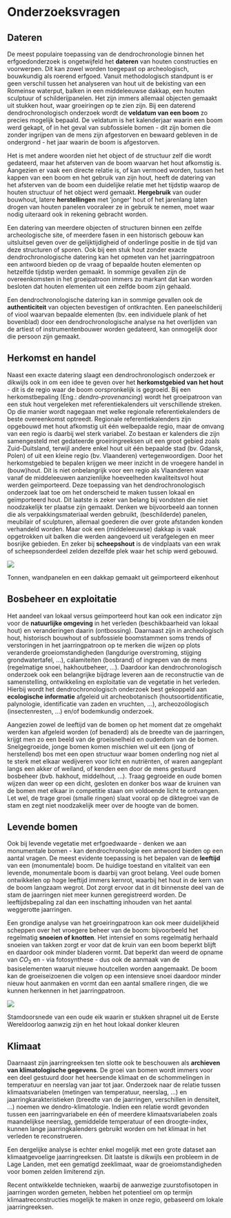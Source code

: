 # Onderzoeksvragen {#onderzoeksvragen}

## Dateren

De meest populaire toepassing van de dendrochronologie binnen het erfgoedonderzoek is ongetwijfeld het **dateren** van houten constructies en voorwerpen. Dit kan zowel worden toegepast op archeologisch, bouwkundig als roerend erfgoed. Vanuit methodologisch standpunt is er geen verschil tussen het analyseren van hout uit de bekisting van een Romeinse waterput, balken in een middeleeuwse dakkap, een houten sculptuur of schilderijpanelen. Het zijn immers allemaal objecten gemaakt uit stukken hout, waar groeiringen op te zien zijn. Bij een daterend dendrochronologisch onderzoek wordt de **veldatum van een boom** zo precies mogelijk bepaald. De veldatum is het kalenderjaar waarin een boom werd gekapt, of in het geval van subfossiele bomen - dit zijn bomen die zonder ingrijpen van de mens zijn afgestorven en bewaard gebleven in de ondergrond - het jaar waarin de boom is afgestorven.

Het is met andere woorden niet het object of de structuur zelf die wordt gedateerd, maar het afsterven van de boom waarvan het hout afkomstig is. Aangezien er vaak een directe relatie is, of kan vermoed worden, tussen het kappen van een boom en het gebruik van zijn hout, heeft de datering van het afsterven van de boom een duidelijke relatie met het tijdstip waarop de houten structuur of het object werd gemaakt. **Hergebruik** van ouder bouwhout, latere **herstellingen** met 'jonger' hout of het jarenlang laten drogen van houten panelen vooraleer ze in gebruik te nemen, moet waar nodig uiteraard ook in rekening gebracht worden.

Een datering van meerdere objecten of structuren binnen een zelfde archeologische site, of meerdere fasen in een historisch gebouw kan uitsluitsel geven over de gelijktijdigheid of onderlinge positie in de tijd van deze structuren of sporen. Ook bij een stuk hout zonder exacte dendrochronologische datering kan het opmeten van het jaarringpatroon een antwoord bieden op de vraag of bepaalde houten elementen op hetzelfde tijdstip werden gemaakt. In sommige gevallen zijn de overeenkomsten in het groeipatroon immers zo markant dat kan worden besloten dat houten elementen uit een zelfde boom zijn gehaald.

Een dendrochronologische datering kan in sommige gevallen ook de **authenticiteit** van objecten bevestigen of ontkrachten. Een paneelschilderij of viool waarvan bepaalde elementen (bv. een individuele plank of het bovenblad) door een dendrochronologische analyse na het overlijden van de artiest of instrumentenbouwer worden gedateerd, kan onmogelijk door die persoon zijn gemaakt.


## Herkomst en handel

Naast een exacte datering slaagt een dendrochronologisch onderzoek er dikwijls ook in om een idee te geven over het **herkomstgebied van het hout** - dit is de regio waar de boom oorspronkelijk is gegroeid. Bij een herkomstbepaling (Eng.: _dendro-provenancing_) wordt het groeipatroon van een stuk hout vergeleken met referentiekalenders uit verschillende streken. Op die manier wordt nagegaan met welke regionale referentiekalenders de beste overeenkomst optreedt. Regionale referentiekalenders zijn opgebouwd met hout afkomstig uit één welbepaalde regio, maar de omvang van een regio is daarbij wel sterk variabel. Zo bestaan er kalenders die zijn samengesteld met gedateerde groeiringreeksen uit een groot gebied zoals Zuid-Duitsland, terwijl andere enkel hout uit één bepaalde stad (bv. Gdansk, Polen) of uit een kleine regio (bv. Vlaanderen) vertegenwoordigen. Door het herkomstgebied te bepalen krijgen we meer inzicht in de vroegere handel in (bouw)hout. Dit is niet onbelangrijk voor een regio als Vlaanderen waar vanaf de middeleeuwen aanzienlijke hoeveelheden kwaliteitsvol hout werden geïmporteerd. Deze toepassing van het dendrochronologisch onderzoek laat toe om het onderscheid te maken tussen lokaal en geïmporteerd hout. Dit laatste is zeker van belang bij vondsten die niet noodzakelijk ter plaatse zijn gemaakt. Denken we bijvoorbeeld aan tonnen die als verpakkingsmateriaal werden gebruikt, (beschilderde) panelen, meubilair of sculpturen, allemaal goederen die over grote afstanden konden verhandeld worden. Maar ook een (middeleeuwse) dakkap is vaak opgetrokken uit balken die werden aangevoerd uit verafgelegen en meer bosrijke gebieden. En zeker bij **scheepshout** is de vindplaats van een wrak of scheepsonderdeel zelden dezelfde plek waar het schip werd gebouwd.

::: {#fig-import}

![](./figuren/dendro_figuur29.png)

Tonnen, wandpanelen en een dakkap gemaakt uit geïmporteerd eikenhout
:::


## Bosbeheer en exploitatie

Het aandeel van lokaal versus geïmporteerd hout kan ook een indicator zijn voor de **natuurlijke omgeving** in het verleden (beschikbaarheid van lokaal hout) en veranderingen daarin (ontbossing). Daarnaast zijn in archeologisch hout, historisch bouwhout of subfossiele boomstammen soms trends of verstoringen in het jaarringpatroon op te merken die wijzen op plots veranderde groeiomstandigheden (langdurige overstroming, stijging grondwatertafel, ...), calamiteiten (bosbrand) of ingrepen van de mens (regelmatige snoei, hakhoutbeheer, ...). Daardoor kan dendrochronologisch onderzoek ook een belangrijke bijdrage leveren aan de reconstructie van de samenstelling, ontwikkeling en exploitatie van de vegetatie in het verleden. Hierbij wordt het dendrochronologisch onderzoek best gekoppeld aan **ecologische informatie** afgeleid uit archeobotanisch (houtsoortidentificatie, palynologie, identificatie van zaden en vruchten, ...), archeozoölogisch (insectenresten, ...) en/of bodemkundig onderzoek.

Aangezien zowel de leeftijd van de bomen op het moment dat ze omgehakt werden kan afgeleid worden (of benaderd) als de breedte van de jaarringen, krijgt men zo een beeld van de groeisnelheid en ouderdom van de bomen. Snelgegroeide, jonge bomen komen mischien wel uit een (jong of herstellend) bos met een open structuur waar bomen onderling nog niet al te sterk met elkaar wedijveren voor licht en nutriënten, of waren aangeplant langs een akker of weiland, of kenden een door de mens gestuurd bosbeheer (bvb. hakhout, middelhout, ...). Traag gegroeide en oude bomen wijzen dan weer op een dicht, gesloten en donker bos waar de kruinen van de bomen met elkaar in competitie staan om voldoende licht te ontvangen. Let wel, de trage groei (smalle ringen) slaat vooral op de diktegroei van de stam en zegt niet noodzakelijk meer over de hoogte van de bomen.


## Levende bomen

Ook bij levende vegetatie met erfgoedwaarde - denken we aan monumentale bomen - kan dendrochronologie een antwoord bieden op een aantal vragen. De meest evidente toepassing is het bepalen van de **leeftijd** van een (monumentale) boom. De huidige toestand en vitaliteit van een levende, monumentale boom is daarbij van groot belang. Veel oude bomen ontwikkelen op hoge leeftijd immers kernrot, waarbij het hout in de kern van de boom langzaam wegrot. Dot zorgt ervoor dat in dit binnenste deel van de stam de jaarringen niet meer kunnen geregistreerd worden. De leeftijdsbepaling zal dan een inschatting inhouden van het aantal weggerotte jaarringen.

Een grondige analyse van het groeiringpatroon kan ook meer duidelijkheid scheppen over het vroegere beheer van de boom: bijvoorbeeld het regelmatig **snoeien of knotten**. Het intensief en soms regelmatig herhaald snoeien van takken zorgt er voor dat de kruin van een boom beperkt blijft en daardoor ook minder bladeren vormt. Dat beperkt dan weerd de opname van $CO_2$ en - via fotosynthese - dus ook de aanmaak van de basiselementen waaruit nieuwe houtcellen worden aangemaakt. De boom kan de groeiseizoenen die volgen op een intensieve snoei daardoor minder nieuw hout aanmaken en vormt dan een aantal smallere ringen, die we kunnen herkennen in het jaarringpatroon.

::: {#fig-WOI}

![](./figuren/dendro_figuur28.jpg)

Stamdoorsnede van een oude eik waarin er stukken shrapnel uit de Eerste Wereldoorlog aanwzig zijn en het hout lokaal donker kleuren
:::

## Klimaat

Daarnaast zijn jaarringreeksen ten slotte ook te beschouwen als **archieven van klimatologische gegevens**. De groei van bomen wordt immers voor een deel gestuurd door het heersende klimaat en de schommelingen in temperatuur en neerslag van jaar tot jaar. Onderzoek naar de relatie tussen klimaatsvariabelen (metingen van temperatuur, neerslag, ...) en jaarringkarakteristieken (breedte van de jaarringen, verschillen in densiteit, ...) noemen we dendro-klimatologie. Indien een relatie wordt gevonden tussen een jaarringvariabele en één of meerdere klimaatsvariabelen zoals maandelijkse neerslag, gemiddelde temperatuur of een droogte-index, kunnen lange jaarringkalenders gebruikt worden om het klimaat in het verleden te reconstrueren.

Een dergelijke analyse is echter enkel mogelijk met een grote dataset aan klimaatgevoelige jaarringreeksen. Dit laatste is dikwijls een probleem in de Lage Landen, met een gematigd zeeklimaat, waar de groeiomstandigheden voor bomen zelden limiterend zijn.

Recent ontwikkelde technieken, waarbij de aanwezige zuurstofisotopen in jaarringen worden gemeten, hebben het potentieel om op termijn klimaatreconstructies mogelijk te maken in onze regio, gebaseerd om lokale jaarringreeksen.

<!-- ToDO: aanvullen dat dit enkel kan met grote datasets van gevoelige jaarringreeksen. pointer years >> -->
<!-- ToDO: klimaatreconstrcuties - grote datasets klimaat-gevoelige jarringreeksen - lage landen/maritiem zeeklimaat lage respons - invloed bosbeheer -->
<!-- ToDo: nieuwe technieken - isotopen hebben potentieel om naast ringbreedte,  in de (nabije) toekomst meer inzicht brenge -->
